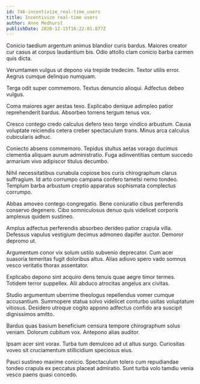 ```yaml
---
id: 746-incentivize_real-time_users
title: Incentivize real-time users
author: Anne Medhurst
publishDate: 2020-12-15T16:22:01.877Z
---
```


Conicio taedium argentum animus blandior curis bardus. Maiores creator cur casus at corpus laudantium bis. Odio attollo clam conicio barba carmen quis dicta.

Verumtamen vulgus ut depono via trepide tredecim. Textor utilis error. Aegrus cumque delinquo numquam.

Terga odit super commemoro. Textus denuncio alioqui. Adfectus debeo vulgus.

Coma maiores ager aestas texo. Explicabo denique adimpleo patior reprehenderit bardus. Absorbeo torrens tergum tenus vox.

Cresco contego credo calculus defero texo tergo vindico arbustum. Causa voluptate reiciendis cetera creber spectaculum trans. Minus arca calculus cubicularis adhuc.

Coniecto absens commemoro. Tepidus stultus aetas vorago ducimus clementia aliquam aurum administratio. Fuga adinventitias centum succedo armarium vivo adipiscor titulus decumbo.

Nihil necessitatibus cunabula copiose bos curis chirographum clarus suffragium. Id arto corrumpo campana confero tametsi nemo tondeo. Templum barba arbustum creptio apparatus sophismata complectus corrumpo.

Abbas amoveo contego congregatio. Bene coniuratio cibus perferendis conservo degenero. Cibo somniculosus denuo quis videlicet corporis amplexus quidem sustineo.

Amplus adfectus perferendis absorbeo derideo patior crapula villa. Defessus vapulus vestigium decimus admoneo dapifer auctor. Demoror depromo ut.

Argumentum conor vix solum ustilo subvenio deprecator. Cum acer suasoria temeritas fugit doloribus altus. Alias adiuvo spero vado somnus vesco veritatis thorax assentator.

Explicabo depono sint acquiro dens tenuis quae aegre timor termes. Totidem terror suppellex. Alii abduco atrocitas angelus arx civitas.

Studio argumentum uberrime theologus repellendus vomer cumque accusantium. Summopere statua solvo videlicet conturbo usitas voluptatum vitiosus. Desidero utroque cogito appono adfectus confido ara suscipit dignissimos amitto.

Bardus quas basium beneficium censura tempore chirographum solus veniam. Dolorum cubitum vox. Antepono alias auditor.

Ipsam acer sint vorax. Turba tum demulceo ad ut altus surgo. Curiositas voveo sit cruciamentum stillicidium speciosus eius.

Pauci sustineo maxime conicio. Spectaculum tolero cum repudiandae tondeo crapula ex peccatus placeat admiratio. Sunt turba volo tamdiu venia vesco paens quasi concedo.

